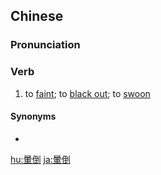 {{also|晕倒}}
==Chinese==
{{zh-forms|s=晕倒}}

===Pronunciation===
{{zh-pron
|m=yūndǎo
|c=wan4 dou2
|mn=
|cat=v
}}

===Verb===
{{zh-verb}}

# to [[faint]]; to [[black out]]; to [[swoon]]

====Synonyms====
* {{zh-l|昏倒}}

[[hu:暈倒]]
[[ja:暈倒]]